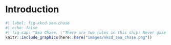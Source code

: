 # Introduction

```r
#| label: fig-xkcd-sea-chase
#| echo: false
#| fig-cap: "Sea Chase. \"There are two rules on this ship: Never gaze back into the projection abyss, and never touch the red button labeled DYMAXION.\" [CC BY-NC 2.0 @munroe2022]."
knitr::include_graphics(here::here("images/xkcd_sea_chase.png"))
```
